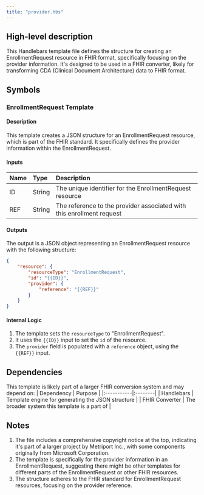 ```yaml
---
title: "provider.hbs"
---
```


## High-level description
This Handlebars template file defines the structure for creating an EnrollmentRequest resource in FHIR format, specifically focusing on the provider information. It's designed to be used in a FHIR converter, likely for transforming CDA (Clinical Document Architecture) data to FHIR format.

## Symbols

### EnrollmentRequest Template
#### Description
This template creates a JSON structure for an EnrollmentRequest resource, which is part of the FHIR standard. It specifically defines the provider information within the EnrollmentRequest.

#### Inputs
| Name | Type | Description |
|:-----|:-----|:------------|
| ID | String | The unique identifier for the EnrollmentRequest resource |
| REF | String | The reference to the provider associated with this enrollment request |

#### Outputs
The output is a JSON object representing an EnrollmentRequest resource with the following structure:
```json
{
    "resource": {
        "resourceType": "EnrollmentRequest",
        "id": "{{ID}}",
        "provider": {
            "reference": "{{REF}}"
        }
    }
}
```

#### Internal Logic
1. The template sets the `resourceType` to "EnrollmentRequest".
2. It uses the `{{ID}}` input to set the `id` of the resource.
3. The `provider` field is populated with a `reference` object, using the `{{REF}}` input.

## Dependencies
This template is likely part of a larger FHIR conversion system and may depend on:
| Dependency | Purpose |
|:-----------|:--------|
| Handlebars | Template engine for generating the JSON structure |
| FHIR Converter | The broader system this template is a part of |

## Notes
1. The file includes a comprehensive copyright notice at the top, indicating it's part of a larger project by Metriport Inc., with some components originally from Microsoft Corporation.
2. The template is specifically for the provider information in an EnrollmentRequest, suggesting there might be other templates for different parts of the EnrollmentRequest or other FHIR resources.
3. The structure adheres to the FHIR standard for EnrollmentRequest resources, focusing on the provider reference.